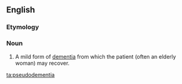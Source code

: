 ==English==

===Etymology===
{{prefix|pseudo|dementia}}

===Noun===
{{en-noun|s|-}}

#{{medicine}} A mild form of [[dementia]] from which the patient (often an elderly woman) may recover.

[[ta:pseudodementia]]